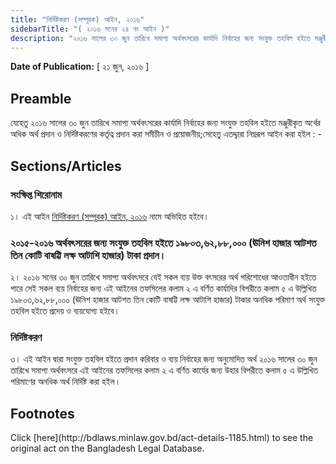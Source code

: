 ```yaml
---
title: "নির্দিষ্টকরণ (সম্পূরক) আইন, ২০১৬"
sidebarTitle: "( ২০১৬ সনের ২৪ নং আইন )"
description: "২০১৬ সালের ৩০ জুন তারিখে সমাপ্য অর্থবৎসরের কার্যাদি নির্বাহের জন্য সংযুক্ত তহবিল হইতে মঞ্জুরীকৃত অর্থের অধিক অর্থ প্রদান ও নির্দিষ্টকরণের কর্তৃত্ব প্রদানের উদ্দেশ্যে প্রণীত আইন"
---
```


**Date of Publication:** [ ২১ জুন, ২০১৬ ]

## Preamble

যেহেতু ২০১৬ সালের ৩০ জুন তারিখে সমাপ্য অর্থবৎসরের কার্যাদি নির্বাহের জন্য সংযুক্ত তহবিল হইতে মঞ্জুরীকৃত অর্থের অধিক অর্থ প্রদান ও নির্দিষ্টকরণের কর্তৃত্ব প্রদান করা সমীচীন ও প্রয়োজনীয়;সেহেতু এতদ্দ্বারা নিম্নরূপ আইন করা হইল : -

## Sections/Articles

### সংক্ষিপ্ত শিরোনাম

১। এই আইন [নির্দিষ্টকরণ (সম্পূরক) আইন, ২০১৬](/act-1185.html "নির্দিষ্টকরণ (সম্পূরক) আইন, ২০১৬") নামে অভিহিত হইবে।

### ২০১৫-২০১৬ অর্থবৎসরের জন্য সংযুক্ত তহবিল হইতে ১৯৮০৩,৬২,৮৮,০০০ (ঊনিশ হাজার আটশত তিন কোটি বাষট্টি লক্ষ আটাশি হাজার) টাকা প্রদান।

২। ২০১৬ সনের ৩০ জুন তারিখে সমাপ্য অর্থবৎসরে যেই সকল ব্যয় উক্ত বৎসরের অর্থ পরিশোধের আওতাধীন হইতে পারে সেই সকল ব্যয় নির্বাহের জন্য এই আইনের তফসিলের কলাম ২ এ বর্ণিত কার্যাদির বিপরীতে কলাম ৫ এ উল্লিখিত ১৯৮০৩,৬২,৮৮,০০০ (ঊনিশ হাজার আটশত তিন কোটি বাষট্টি লক্ষ আটাশি হাজার) টাকার অনধিক পরিমাণ অর্থ সংযুক্ত তহবিল হইতে প্রদেয় ও ব্যয়যোগ্য হইবে।

### নির্দিষ্টকরণ

৩। এই আইন দ্বারা সংযুক্ত তহবিল হইতে প্রদান করিবার ও ব্যয় নির্বাহের জন্য অনুমোদিত অর্থ ২০১৬ সালের ৩০ জুন তারিখে সমাপ্য অর্থবৎসরে এই আইনের তফসিলের কলাম ২ এ বর্ণিত কার্যের জন্য উহার বিপরীতে কলাম ৫ এ উল্লিখিত পরিমাণের অনধিক অর্থ নির্দিষ্ট করা হইল।

## Footnotes

<Note>
  Click [here](http://bdlaws.minlaw.gov.bd/act-details-1185.html) to see the original act on the Bangladesh Legal Database.
</Note>
